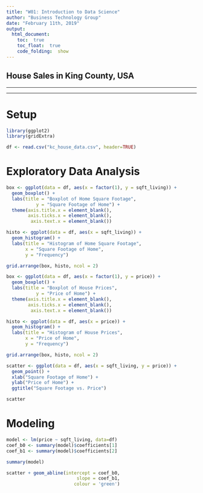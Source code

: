 ```yaml
---
title: "W01: Introduction to Data Science"
author: "Business Technology Group"
date: "February 11th, 2019"
output: 
  html_document:
    toc:  true
    toc_float:  true
    code_folding:  show
---
```



##  House Sales in King County, USA

***
***

#  Setup

```r
library(ggplot2)
library(gridExtra)

df <- read.csv("kc_house_data.csv", header=TRUE)
```

#  Exploratory Data Analysis

```r
box <- ggplot(data = df, aes(x = factor(1), y = sqft_living)) +
  geom_boxplot() +
  labs(title = "Boxplot of Home Square Footage",
           y = "Square Footage of Home") + 
  theme(axis.title.x = element_blank(),
        axis.ticks.x = element_blank(),
         axis.text.x = element_blank())

histo <- ggplot(data = df, aes(x = sqft_living)) +
  geom_histogram() +
  labs(title = "Histogram of Home Square Footage",
       x = "Square Footage of Home",
       y = "Frequency")

grid.arrange(box, histo, ncol = 2)
```

```r
box <- ggplot(data = df, aes(x = factor(1), y = price)) +
  geom_boxplot() +
  labs(title = "Boxplot of House Prices",
           y = "Price of Home") + 
  theme(axis.title.x = element_blank(),
        axis.ticks.x = element_blank(),
         axis.text.x = element_blank())

histo <- ggplot(data = df, aes(x = price)) +
  geom_histogram() +
  labs(title = "Histogram of House Prices",
       x = "Price of Home",
       y = "Frequency")

grid.arrange(box, histo, ncol = 2)
```

```r
scatter <- ggplot(data = df, aes(x = sqft_living, y = price)) +
  geom_point() +
  xlab("Square Footage of Home") +
  ylab("Price of Home") +
  ggtitle("Square Footage vs. Price")

scatter
```

#  Modeling

```r
model <- lm(price ~ sqft_living, data=df)
coef_b0 <- summary(model)$coefficients[1]
coef_b1 <- summary(model)$coefficients[2]

summary(model)
```

```r
scatter + geom_abline(intercept = coef_b0,
                          slope = coef_b1,
                         colour = 'green')
```